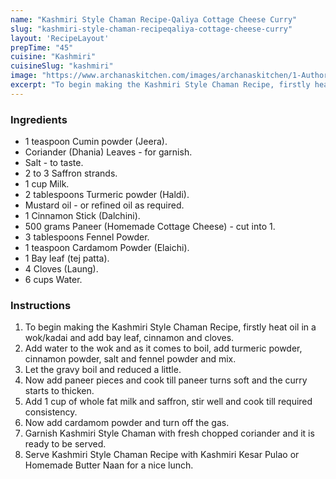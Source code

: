 ---
name: "Kashmiri Style Chaman Recipe-Qaliya Cottage Cheese Curry"
slug: "kashmiri-style-chaman-recipeqaliya-cottage-cheese-curry"
layout: 'RecipeLayout'
prepTime: "45"
cuisine: "Kashmiri"
cuisineSlug: "kashmiri"
image: "https://www.archanaskitchen.com/images/archanaskitchen/1-Author/Shaheen_Ali/CHAMAN_QALIYA.jpg"
excerpt: "To begin making the Kashmiri Style Chaman Recipe, firstly heat oil in a wokkadai and add bay leaf, cinnamon and cloves"
---

### Ingredients

- 1 teaspoon Cumin powder (Jeera).
- Coriander (Dhania) Leaves - for garnish.
- Salt - to taste.
- 2 to 3 Saffron strands.
- 1 cup Milk.
- 2 tablespoons Turmeric powder (Haldi).
- Mustard oil - or refined oil as required.
- 1 Cinnamon Stick (Dalchini).
- 500 grams Paneer (Homemade Cottage Cheese) - cut into 1.
- 3 tablespoons Fennel Powder.
- 1 teaspoon Cardamom Powder (Elaichi).
- 1 Bay leaf (tej patta).
- 4 Cloves (Laung).
- 6 cups Water.

### Instructions

1. To begin making the Kashmiri Style Chaman Recipe, firstly heat oil in a wok/kadai and add bay leaf, cinnamon and cloves.
1. Add water to the wok and as it comes to boil, add turmeric powder, cinnamon powder, salt and fennel powder and mix.
1. Let the gravy boil and reduced a little.
1. Now add paneer pieces and cook till paneer turns soft and the curry starts to thicken.
1. Add 1 cup of whole fat milk and saffron, stir well and cook till required consistency.
1. Now add cardamom powder and turn off the gas.
1. Garnish Kashmiri Style Chaman with fresh chopped coriander and it is ready to be served.
1. Serve Kashmiri Style Chaman Recipe with Kashmiri Kesar Pulao or Homemade Butter Naan for a nice lunch.
